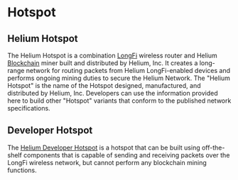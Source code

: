 # Hotspot

## Helium Hotspot
The Helium Hotspot is a combination <a href="https://developer.helium.com/longfi/overview" target="_blank">LongFi</a> wireless router and Helium <a href="https://developer.helium.com/blockchain/overview" target="_blank">Blockchain</a> miner built and distributed by Helium, Inc. It creates a long-range network for routing packets from Helium LongFi-enabled devices and performs ongoing mining duties to secure the Helium Network. The "Helium Hotspot" is the name of the Hotspot designed, manufactured, and distributed by Helium, Inc. Developers can use the information provided here to build other "Hotspot" variants that conform to the published network specifications.  


## Developer Hotspot
The <a href="https://developer.helium.com/hotspot/developer-setup" target="_blank">Helium Developer Hotspot</a> is a hotspot that can be built using off-the-shelf components that is capable of sending and receiving packets over the LongFi wireless network, but cannot perform any blockchain mining functions.
